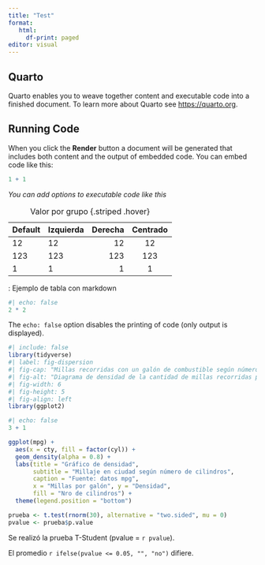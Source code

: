 ```yaml
---
title: "Test"
format: 
   html:
     df-print: paged
editor: visual
---
```


## Quarto

Quarto enables you to weave together content and executable code into a finished document. To learn more about Quarto see <https://quarto.org>.

## Running Code

When you click the **Render** button a document will be generated that includes both content and the output of embedded code. You can embed code like this:

```r
1 + 1
```

*You can add options to executable code like this*

| Default | Izquierda | Derecha | Centrado |
|---------|:----------|--------:|:--------:|
| 12      | 12        |      12 |    12    |
| 123     | 123       |     123 |   123    |
| 1       | 1         |       1 |    1     |

: Valor por grupo {.striped .hover}

: Ejemplo de tabla con markdown

```r
#| echo: false
2 * 2
```

The `echo: false` option disables the printing of code (only output is displayed).

```r
#| include: false
library(tidyverse)
#| label: fig-dispersion
#| fig-cap: "Millas recorridas con un galón de combustible según número de cilindros del auto."
#| fig-alt: "Diagrama de densidad de la cantidad de millas recorridas por galón según el número de cilindros del auto. El gráfico parece mostrar que los autos de menor cantidad de cilindros recorren más millas."
#| fig-width: 6
#| fig-height: 5
#| fig-align: left
library(ggplot2)
```

```r
#| echo: false
3 + 1

ggplot(mpg) +
  aes(x = cty, fill = factor(cyl)) +
  geom_density(alpha = 0.8) +
  labs(title = "Gráfico de densidad", 
       subtitle = "Millaje en ciudad según número de cilindros",
       caption = "Fuente: datos mpg",
       x = "Millas por galón", y = "Densidad",
       fill = "Nro de cilindros") +
  theme(legend.position = "bottom")

prueba <- t.test(rnorm(30), alternative = "two.sided", mu = 0)
pvalue <- prueba$p.value


```

Se realizó la prueba T-Student (pvalue = `r pvalue`).

El promedio `r ifelse(pvalue <= 0.05, "", "no")` difiere.
